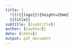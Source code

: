 ```yaml
---
title: |
  ![]({{logo}}){height=25mm}  
  {{title}}
subtitle: {{subtitle}}
author: {{author}}
date: {{date}}
output: pdf_document
---
```


\pagebreak

